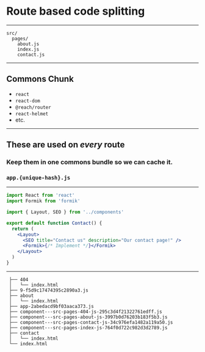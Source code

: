 

# Route based code splitting

---


```shell
src/
  pages/
    about.js
    index.js
    contact.js
```

---

## Commons Chunk

- `react`
- `react-dom`
- `@reach/router`
- `react-helmet`
- etc.

---

## These are used on _every_ route

### Keep them in one commons bundle so we can cache it.

### `app.{unique-hash}.js`

---


```jsx
import React from 'react'
import Formik from 'formik'

import { Layout, SEO } from '../components'

export default function Contact() {
  return (
    <Layout>
      <SEO title="Contact us" description="Our contact page!" />
      <Formik>{/* Implement */}</Formik>
    </Layout>
  )
}
```

---


```shell
 ├── 404
 │   └── index.html
 ├── 9-f5d9c17474395c2890a3.js
 ├── about
 │   └── index.html
 ├── app-2abedacd9bf03aaca373.js
 ├── component---src-pages-404-js-295c3d4f21322761edff.js
 ├── component---src-pages-about-js-3997b0d76203b183f5b3.js
 ├── component---src-pages-contact-js-34c976efa1482a119a50.js
 ├── component---src-pages-index-js-764f0d722c982d3d2789.js
 ├── contact
 │   └── index.html
 └── index.html
```
